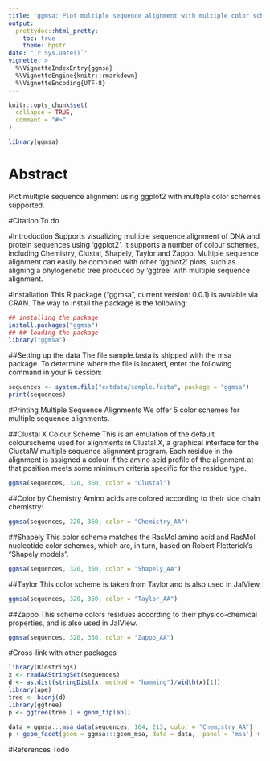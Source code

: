 ```yaml
---
title: "ggmsa: Plot multiple sequence alignment with multiple color schemes supported"
output: 
  prettydoc::html_pretty:
    toc: true
    theme: hpstr
date: "`r Sys.Date()`"
vignette: >
  %\VignetteIndexEntry{ggmsa}
  %\VignetteEngine{knitr::rmarkdown}
  %\VignetteEncoding{UTF-8}
---
```


```r
knitr::opts_chunk$set(
  collapse = TRUE,
  comment = "#>"
)
```

```r
library(ggmsa)
```

# Abstract
Plot multiple sequence alignment using ggplot2 with multiple color schemes supported.

#Citation
To do

#Introduction
Supports visualizing multiple sequence alignment of DNA and protein sequences using 'ggplot2'. It supports a number of colour schemes, including Chemistry, Clustal, Shapely, Taylor and Zappo. Multiple sequence alignment can easily be combined with other 'ggplot2' plots, such as aligning a phylogenetic tree produced by 'ggtree' with multiple sequence alignment.

#Installation
This R package ("ggmsa", current version: 0.0.1) is avalable via CRAN. The way to install the package is the following:

```r
## installing the package
install.packages("ggmsa")
## ## loading the package
library("ggmsa")
```

##Setting up the data
The file sample.fasta is shipped with the msa package. To determine where the file is located, enter the following command in your R session:
```r
sequences <- system.file("extdata/sample.fasta", package = "ggmsa")
print(sequences)
```

#Printing Multiple Sequence Alignments
We offer 5 color schemes for multiple sequence alignments.

##Clustal X Colour Scheme
This is an emulation of the default colourscheme used for alignments in Clustal X, a graphical interface for the ClustalW multiple sequence alignment program. Each residue in the alignment is assigned a colour if the amino acid profile of the alignment at that position meets some minimum criteria specific for the residue type.
```r
ggmsa(sequences, 320, 360, color = "Clustal")
```

##Color by Chemistry
Amino acids are colored according to their side chain chemistry:
```r
ggmsa(sequences, 320, 360, color = "Chemistry_AA")
```

##Shapely
This color scheme matches the RasMol amino acid and RasMol nucleotide color schemes, which are, in turn, based on Robert Fletterick’s "Shapely models".
```r
ggmsa(sequences, 320, 360, color = "Shapely_AA")
```

##Taylor
This color scheme is taken from Taylor and is also used in JalView.
```r
ggmsa(sequences, 320, 360, color = "Taylor_AA")
```

##Zappo
This scheme colors residues according to their physico-chemical properties, and is also used in JalView.
```r
ggmsa(sequences, 320, 360, color = "Zappo_AA")
```

#Cross-link with other packages
```r
library(Biostrings)
x <- readAAStringSet(sequences)
d <- as.dist(stringDist(x, method = "hamming")/width(x)[1])
library(ape)
tree <- bionj(d)
library(ggtree)
p <- ggtree(tree ) + geom_tiplab()

data = ggmsa:::msa_data(sequences, 164, 213, color = "Chemistry_AA")
p + geom_facet(geom = ggmsa:::geom_msa, data = data,  panel = 'msa') + xlim_tree(1)
```

#References
Todo